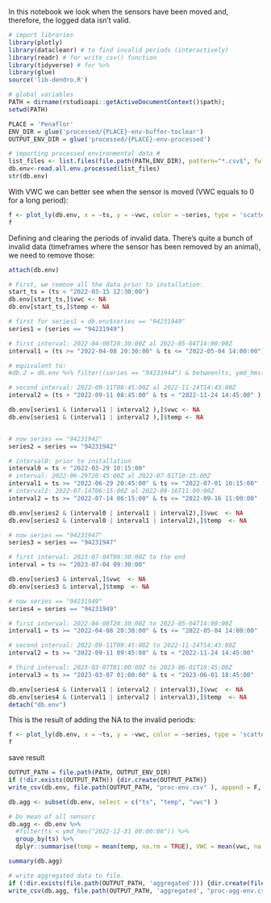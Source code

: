 In this notebook we look when the sensors have been moved and, therefore, the logged data isn't valid.

```r
# import libraries
library(plotly)
library(datacleanr) # to find invalid periods (interactively)
library(readr) # for write_csv() function
library(tidyverse) # for %>%
library(glue)
source('lib-dendro.R')

# global variables
PATH = dirname(rstudioapi::getActiveDocumentContext()$path);
setwd(PATH)

PLACE = 'Penaflor'
ENV_DIR = glue('processed/{PLACE}-env-buffer-toclear')
OUTPUT_ENV_DIR = glue('processed/{PLACE}-env-processed')
```


```r
# importing processed environmental data #
list_files <- list.files(file.path(PATH,ENV_DIR), pattern="*.csv$", full.names=TRUE)
db.env<-read.all.env.processed(list_files)
str(db.env)
```

With VWC we can better see when the sensor is moved (VWC equals to 0 for a long period):
```r
f <- plot_ly(db.env, x = ~ts, y = ~vwc, color = ~series, type = 'scatter', mode = 'lines')
f
```

Defining and clearing the periods of invalid data. There's quite a bunch of invalid data (timeframes where the sensor has been removed by an animal), we need to remove those:
```r
attach(db.env)

# First, we remove all the data prior to installation:
start_ts = (ts < "2022-03-15 12:30:00")
db.env[start_ts,]$vwc <- NA
db.env[start_ts,]$temp <- NA

# first for series1 = db.env$series == "94231949"
series1 = (series == "94231949")

# first interval: 2022-04-08T20:30:00Z al 2022-05-04T14:00:00Z
interval1 = (ts >= "2022-04-08 20:30:00" & ts <= "2022-05-04 14:00:00")

# equivalent to:
#db.2 = db.env %>% filter((series == "94231944") & between(ts, ymd_hms("2022-05-14 21:00:00", tz = "Europe/Madrid"), ymd_hms("2022-05-19 11:45:00", tz = "Europe/Madrid") ))

# second interval: 2022-09-11T08:45:00Z al 2022-11-24T14:45:00Z
interval2 = (ts > "2022-09-11 08:45:00" & ts < "2022-11-24 14:45:00" )

db.env[series1 & (interval1 | interval2 ),]$vwc <- NA
db.env[series1 & (interval1 | interval2 ),]$temp <- NA


# now series == "94231942"
series2 = series == "94231942"

# interval0: prior to installation
interval0 = ts < "2022-03-29 10:15:00"
# interval: 2022-06-29T20:45:00Z al 2022-07-01T10:15:00Z
interval1 = ts >= "2022-06-29 20:45:00" & ts <= "2022-07-01 10:15:00"
# interval2: 2022-07-14T06:15:00Z al 2022-09-16T11:00:00Z
interval2 = ts >= "2022-07-14 06:15:00" & ts <= "2022-09-16 11:00:00"

db.env[series2 & (interval0 | interval1 | interval2),]$vwc  <- NA
db.env[series2 & (interval0 | interval1 | interval2),]$temp  <- NA

# now series == "94231947"
series3 = series == "94231947" 

# first interval: 2023-07-04T09:30:00Z to the end
interval = ts >= "2023-07-04 09:30:00"

db.env[series3 & interval,]$vwc  <- NA
db.env[series3 & interval,]$temp  <- NA

# now series == "94231949"
series4 = series == "94231949"

# first interval: 2022-04-08T20:30:00Z to 2022-05-04T14:00:00Z
interval1 = ts >= "2022-04-08 20:30:00" & ts <= "2022-05-04 14:00:00"

# second interval: 2022-09-11T09:45:00Z to 2022-11-24T14:45:00Z
interval2 = ts >= "2022-09-11 09:45:00" & ts < "2022-11-24 14:45:00"

# third interval: 2023-03-07T01:00:00Z to 2023-06-01T18:45:00Z
interval3 = ts >= "2023-03-07 01:00:00" & ts < "2023-06-01 18:45:00"

db.env[series4 & (interval1 | interval2 | interval3),]$vwc  <- NA
db.env[series4 & (interval1 | interval2 | interval3),]$temp  <- NA
detach("db.env")
```

This is the result of adding the NA to the invalid periods:
```r
f <- plot_ly(db.env, x = ~ts, y = ~vwc, color = ~series, type = 'scatter', mode = 'lines')
f
```

save result
```r
OUTPUT_PATH = file.path(PATH, OUTPUT_ENV_DIR)
if (!dir.exists(OUTPUT_PATH)) {dir.create(OUTPUT_PATH)}
write_csv(db.env, file.path(OUTPUT_PATH, "proc-env.csv" ), append = F, col_names = T)

db.agg <- subset(db.env, select = c("ts", "temp", "vwc") )

# Do mean of all sensors
db.agg <- db.env %>%
  #filter(ts < ymd_hms("2022-12-31 00:00:00")) %>%
  group_by(ts) %>%
  dplyr::summarise(temp = mean(temp, na.rm = TRUE), VWC = mean(vwc, na.rm = T))

summary(db.agg)

# write aggregated data to file.
if (!dir.exists(file.path(OUTPUT_PATH, 'aggregated'))) {dir.create(file.path(OUTPUT_PATH, 'aggregated'))}
write_csv(db.agg, file.path(OUTPUT_PATH, 'aggregated', "proc-agg-env.csv"), append = F, col_names = T)
```


